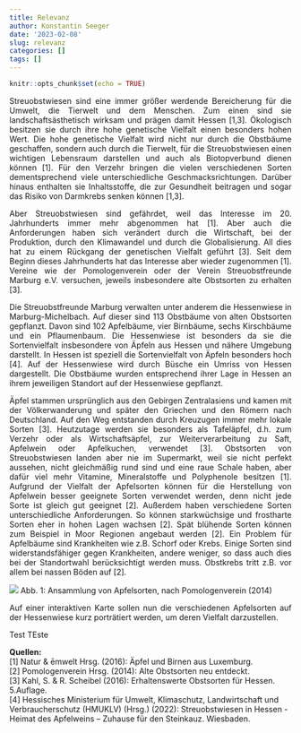 ```yaml
---
title: Relevanz
author: Konstantin Seeger
date: '2023-02-08'
slug: relevanz
categories: []
tags: []
---
```



```r
knitr::opts_chunk$set(echo = TRUE)
```


<div style="text-align: justify"> 
Streuobstwiesen sind eine immer größer werdende Bereicherung für die Umwelt, die Tierwelt und dem Menschen. Zum einen sind sie landschaftsästhetisch wirksam und prägen damit Hessen [1,3]. Ökologisch besitzen sie durch ihre hohe genetische Vielfalt einen besonders hohen Wert. Die hohe genetische Vielfalt wird nicht nur durch die Obstbäume geschaffen, sondern auch durch die Tierwelt, für die Streuobstwiesen einen wichtigen Lebensraum darstellen und auch als Biotopverbund dienen können [1]. Für den Verzehr bringen die vielen verschiedenen Sorten dementsprechend viele unterschiedliche Geschmacksrichtungen. Darüber hinaus enthalten sie Inhaltsstoffe, die zur Gesundheit beitragen und sogar das Risiko von Darmkrebs senken können [1,3].

Aber Streuobstwiesen sind gefährdet, weil das Interesse im 20. Jahrhunderts immer mehr abgenommen hat [1]. Aber auch die Anforderungen haben sich verändert durch die Wirtschaft, bei der Produktion, durch den Klimawandel und durch die Globalisierung. All dies hat zu einem Rückgang der genetischen Vielfalt geführt [3]. Seit dem Beginn dieses Jahrhunderts hat das Interesse aber wieder zugenommen [1]. Vereine wie der Pomologenverein oder der Verein Streuobstfreunde Marburg e.V. versuchen, jeweils insbesondere alte Obstsorten zu erhalten [3].

Die Streuobstfreunde Marburg verwalten unter anderem die Hessenwiese in Marburg-Michelbach. Auf dieser sind 113 Obstbäume von alten Obstsorten gepflanzt. Davon sind 102 Apfelbäume, vier Birnbäume, sechs Kirschbäume und ein Pflaumenbaum. Die Hessenwiese ist besonders da sie die Sortenvielfalt insbesondere von Äpfeln aus Hessen und nähere Umgebung darstellt. In Hessen ist speziell die Sortenvielfalt von Äpfeln besonders hoch [4]. Auf der Hessenwiese wird durch Büsche ein Umriss von Hessen dargestellt. Die Obstbäume wurden entsprechend ihrer Lage in Hessen an ihrem jeweiligen Standort auf der Hessenwiese gepflanzt.

Äpfel stammen ursprünglich aus den Gebirgen Zentralasiens und kamen mit der Völkerwanderung und später den Griechen und den Römern nach Deutschland. Auf den Weg entstanden durch Kreuzugen immer mehr lokale Sorten [3]. Heutzutage werden sie besonders als Tafeläpfel, d.h. zum Verzehr oder als Wirtschaftsäpfel, zur Weiterverarbeitung zu Saft, Apfelwein oder Apfelkuchen, verwendet [3]. Obstsorten von Streuobstwiesen landen aber nie im Supermarkt, weil sie nicht perfekt aussehen, nicht gleichmäßig rund sind und eine raue Schale haben, aber dafür viel mehr Vitamine, Mineralstoffe und Polyphenole besitzen [1]. Aufgrund der Vielfalt der Apfelsorten können für die Herstellung von Apfelwein besser geeignete Sorten verwendet werden, denn nicht jede Sorte ist gleich gut geeignet [2]. Außerdem haben verschiedene Sorten unterschiedliche Anforderungen. So können starkwüchsige und frostharte Sorten eher in hohen Lagen wachsen [2]. Spät blühende Sorten können zum Beispiel in Moor Regionen angebaut werden [2]. Ein Problem für Apfelbäume sind Krankheiten wie z.B. Schorf oder Krebs. Einige Sorten sind widerstandsfähiger gegen Krankheiten, andere weniger, so dass auch dies bei der Standortwahl berücksichtigt werden muss. Obstkrebs tritt z.B. vor allem bei nassen Böden auf [2].

![](aepfel_bild3.PNG)
Abb. 1: Ansammlung von Apfelsorten, nach Pomologenverein (2014)

Auf einer interaktiven Karte sollen nun die verschiedenen Apfelsorten auf der Hessenwiese kurz porträtiert werden, um deren Vielfalt darzustellen.

Test TEste

</div>


**Quellen:**   
[1] Natur & ēmwelt Hrsg. (2016): Äpfel und Birnen aus Luxemburg.   
[2] Pomologenverein Hrsg. (2014): Alte Obstsorten neu entdeckt.  
[3] Kahl, S. & R. Scheibel (2016): Erhaltenswerte Obstsorten für Hessen. 5.Auflage.   
[4] Hessisches Ministerium für Umwelt, Klimaschutz, Landwirtschaft und Verbraucherschutz (HMUKLV) (Hrsg.) (2022): Streuobstwiesen in Hessen - Heimat des Apfelweins – Zuhause für den Steinkauz. Wiesbaden.  